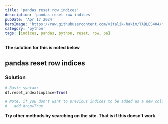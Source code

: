 ---
title: 'pandas reset row indices'
description: 'pandas reset row indices'
pubDate: 'Apr 17 2024'
heroImage: 'https://raw.githubusercontent.com/vitalik-hakim/TABLES404/main/error_b/python.jpg'
category: 'python'
tags: [indices, pandas, python, reset, row, pa]
---

**The solution for this is noted below**

## pandas reset row indices

### Solution

```python
# Basic syntax:
df.reset_index(inplace=True)

# Note, if you don't want to previous indices to be added as a new column
#	add drop=True
```
**Try other methods by searching on the site. That is if this doesn't work**
